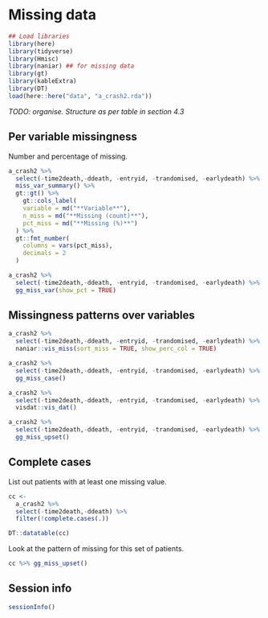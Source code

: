 # Missing data


```r
## Load libraries
library(here)
library(tidyverse)
library(Hmisc)
library(naniar) ## for missing data 
library(gt)
library(kableExtra)
library(DT)
load(here::here("data", "a_crash2.rda"))
```

*TODO: organise. Structure as per table in section 4.3*

## Per variable missingness

Number and percentage of missing. 

```r
a_crash2 %>%
  select(-time2death,-ddeath, -entryid, -trandomised, -earlydeath) %>%
  miss_var_summary() %>%
  gt::gt() %>%
    gt::cols_label(
    variable = md("**Variable**"),
    n_miss = md("**Missing (count)**"),
    pct_miss = md("**Missing (%)**")
  ) %>%
  gt::fmt_number(
    columns = vars(pct_miss),
    decimals = 2
  )

```


```r
a_crash2 %>%
  select(-time2death,-ddeath, -entryid, -trandomised, -earlydeath) %>%
  gg_miss_var(show_pct = TRUE)
```



## Missingness patterns over variables


```r
a_crash2 %>%
  select(-time2death,-ddeath, -entryid, -trandomised, -earlydeath) %>%
  naniar::vis_miss(sort_miss = TRUE, show_perc_col = TRUE) 
```

```r
a_crash2 %>%
  select(-time2death,-ddeath, -entryid, -trandomised, -earlydeath) %>%
  gg_miss_case()
```

```r
a_crash2 %>%
  select(-time2death,-ddeath, -entryid, -trandomised, -earlydeath) %>%
  visdat::vis_dat()
```

```r
a_crash2 %>%
  select(-time2death,-ddeath, -entryid, -trandomised, -earlydeath) %>%
  gg_miss_upset()
```




## Complete cases



List out patients with at least one missing value. 

```r
cc <-
  a_crash2 %>%  
  select(-time2death,-ddeath) %>% 
  filter(!complete.cases(.))

DT::datatable(cc)
```


Look at the pattern of missing for this set of patients. 

```r
cc %>% gg_miss_upset()
```



## Session info

```r
sessionInfo()
```

